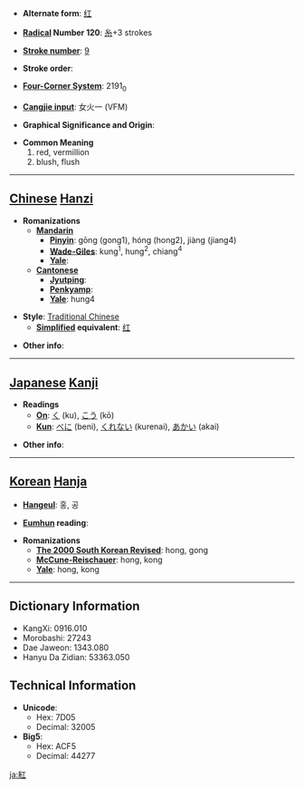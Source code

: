 * '''Alternate form''': [[红]]

* '''[[Wiktionary:Chinese radical index| Radical]] Number 120''': [[Wiktionary:Chinese radical index 糸|糸]]+3 strokes

* '''[[Wiktionary:Chinese total strokes index|Stroke number]]''': [[Wiktionary:Chinese total strokes index 9|9]]

* '''Stroke order''': 

* '''[[Wiktionary:Chinese four corner index|Four-Corner System]]''': 2191<sub>0</sub>

* '''[[Wiktionary:Chinese Cangjie index|Cangjie input]]''': 女火一 (VFM)

* '''Graphical Significance and Origin''': 

* '''Common Meaning'''
*#red, vermillion
*# blush, flush


----

== [[Chinese]] [[Hanzi]] ==

* '''Romanizations'''
** '''[[Mandarin]]'''
*** '''[[Pinyin]]''': gōng (gong1), hóng (hong2), jiàng (jiang4)
*** '''[[Wade-Giles]]''': kung<sup>1</sup>, hung<sup>2</sup>, chiang<sup>4</sup>
*** '''[[Yale]]''': 
** '''[[Cantonese]]'''
*** '''[[Jyutping]]''':
*** '''[[Penkyamp]]''': 
*** '''[[Yale]]''': hung4

* '''Style''': [[Traditional Chinese]] 
** '''[[Simplified Chinese|Simplified]] equivalent''': [[红]]

* '''Other info''': 

----

== [[Japanese]] [[Kanji]] ==

* '''Readings'''
** '''[[On]]''': [[く]] (ku), [[こう]] (kō)
** '''[[Kun]]''': [[べに]] (beni), [[くれない]] (kurenai), [[あかい]] (akai)

* '''Other info''':  

----

== [[Korean]] [[Hanja]] ==

* '''[[Hangeul]]''': 홍, 공

* '''[[Eumhun]] reading''': 

* '''Romanizations'''
** '''[[The 2000 South Korean Revised Romanization|The 2000 South Korean Revised]]''': hong, gong
** '''[[McCune-Reischauer]]''': hong, kong
** '''[[Yale]]''': hong, kong

----

== Dictionary Information ==

* KangXi: 0916.010
* Morobashi: 27243
* Dae Jaweon: 1343.080
* Hanyu Da Zidian: 53363.050

== Technical Information ==

* '''Unicode''':
** Hex: 7D05
** Decimal: 32005
* '''Big5''':
** Hex: ACF5
** Decimal: 44277

[[ja:紅]]